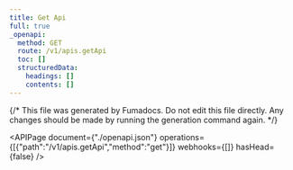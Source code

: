 ```yaml
---
title: Get Api
full: true
_openapi:
  method: GET
  route: /v1/apis.getApi
  toc: []
  structuredData:
    headings: []
    contents: []
---
```


{/* This file was generated by Fumadocs.
Do not edit this file directly. Any changes should be made by running the generation command again. */}

<APIPage document={"./openapi.json"} operations={[{"path":"/v1/apis.getApi","method":"get"}]} webhooks={[]} hasHead={false} />